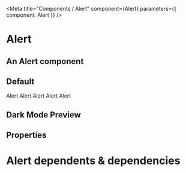 

<Meta title="Components / Alert" component={Alert} parameters={{ component: Alert }} />

# Alert

## An Alert component

## Default

<Preview>
  <Story name="Default">
  <Alert title="Default">Alert</Alert>
  </Story>
</Preview>

<Preview>
  <Story name="Danger">
  <Alert title="Danger" icon="no-entry-circle" borderRadius fcStyle="danger">
    Alert
  </Alert>
  </Story>
</Preview>

<Preview>
  <Story name="Success">
  <Alert
    borderRadius
    fcStyle="success"
    title="Lorem ipsum dolor sit amet, consectetur adipiscing elit. Fusce in nisl ut tortor volutpat eleifend ac eu ante. Proin sit amet purus orci. Fusce porttitor tortor sit amet diam maximus, euismod lobortis felis finibus."
    icon="check-circle"
  >
    Alert
  </Alert>
  </Story>
</Preview>

<Preview>
  <Story name="Warning">
  <Alert borderRadius fcStyle="warning" title="Warning" icon="exclamation-circle">
    Alert
  </Alert>
  </Story>
</Preview>

<Preview>
  <Story name="Info">
  <Alert borderRadius fcStyle="info" title="Info" icon="question-circle">
    Alert
  </Alert>
  </Story>
</Preview>

## Dark Mode Preview

<AlertDemo />

## Properties

<Props of={Alert} />

# Alert dependents & dependencies

<DependenciesTable titleDependencies="Dependencies" titleDependents="Dependents" of={Alert} />
